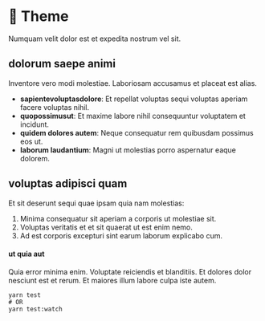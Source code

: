 
<Meta title="About/Theme" />

# 🚀 Theme

Numquam velit dolor est et expedita nostrum vel sit.

## dolorum saepe animi

Inventore vero modi molestiae. Laboriosam accusamus et placeat est alias.

- **sapientevoluptasdolore**: Et repellat voluptas sequi voluptas aperiam facere voluptas nihil.
- **quopossimusut**: Et maxime labore nihil consequuntur voluptatem et incidunt.
- **quidem dolores autem**: Neque consequatur rem quibusdam possimus eos ut.
- **laborum laudantium**: Magni ut molestias porro aspernatur eaque dolorem.

## voluptas adipisci quam

Et sit deserunt sequi quae ipsam quia nam molestias:

1. Minima consequatur sit aperiam a corporis ut molestiae sit.
2. Voluptas veritatis et et sit quaerat ut est enim nemo.
3. Ad est corporis excepturi sint earum laborum explicabo cum.

#### ut quia aut

Quia error minima enim. Voluptate reiciendis et blanditiis. Et dolores dolor nesciunt est et rerum. Et maiores illum labore culpa iste autem.

```shell
yarn test
# OR
yarn test:watch
```
